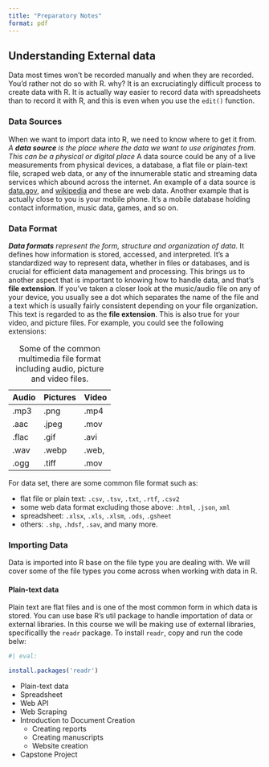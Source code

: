 ```yaml
---
title: "Preparatory Notes"
format: pdf
---
```


## Understanding External data
Data most times won't be recorded manually and when they are recorded. You'd rather not do so with R. why? It is an excruciatingly difficult process to create data with R.  It is actually way easier to record data with spreadsheets than to record it with R, and this is even when you use the `edit()` function.

### Data Sources
When we want to import data into R, we need to know where to get it from. *A* ***data source*** *is the place where the data we want to use originates from. This can be a physical or digital place* A data source could be any of a live measurements from physical devices, a database, a flat file or plain-text file, scraped web data, or any of the innumerable static and streaming data services which abound across the internet. An example of a data source is [data.gov](https://data.gov/), and [wikipedia](https://wikipedia.com) and these are web data. Another example that is actually close to you is your mobile phone. It's a mobile database holding contact information, music data, games, and so on.

### Data Format
***Data formats*** *represent the form, structure and organization of data*. It defines how information is stored, accessed, and interpreted. It's a standardized way to represent data, whether in files or databases, and is crucial for efficient data management and processing. This brings us to another aspect that is important to knowing how to handle data, and that's **file extension**. If you've taken a closer look at the music/audio file on any of your device, you usually see a dot which separates the name of the file and a text which is usually fairly consistent depending on your file organization. This text is regarded to as the **file extension**. This is also true for your video, and picture files. For example, you could see the following extensions:

|Audio|Pictures|Video|
|-----|--------|-----|
|.mp3|.png|.mp4|
|.aac|.jpeg|.mov|
|.flac|.gif|.avi|
|.wav|.webp|.web,|
|.ogg|.tiff|.mov|

: Some of the common multimedia file format including audio, picture and video files.

For data set, there are some common file format such as:

- flat file or plain text: `.csv`, `.tsv`, `.txt`, `.rtf`, `.csv2`
- some web data format excluding those above: `.html`, `.json`, `xml`
- spreadsheet: `.xlsx`, `.xls`, `.xlsm`, `.ods`, `.gsheet`
- others: `.shp`, `.hdsf`, `.sav`, and many more.

### Importing Data
Data is imported into R base on the file type you are dealing with. We will cover some of the file types you come across when working with data in R.

#### Plain-text data
Plain text are flat files and is one of the most common form in which data is stored. You can use base R's util package to handle importation of data or external libraries. In this course we will be making use of external libraries, specificallly the `readr` package. To install `readr`, copy and run the code belw:

```r
#| eval:

install.packages('readr')
```

  - Plain-text data
  - Spreadsheet
  - Web API
  - Web Scraping
- Introduction to Document Creation
  - Creating reports
  - Creating manuscripts
  - Website creation
- Capstone Project
